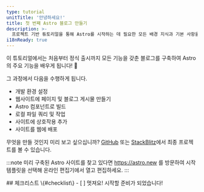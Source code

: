 ```yaml
---
type: tutorial
unitTitle: '안녕하세요!'
title: 첫 번째 Astro 블로그 만들기
description: >-
  프로젝트 기반 튜토리얼을 통해 Astro를 시작하는 데 필요한 모든 배경 지식과 기본 사항을 알아보세요!
i18nReady: true
---
```




<Lede> 이 튜토리얼에서는 처음부터 정식 출시까지 모든 기능을 갖춘 블로그를 구축하여 Astro의 주요 기능을 배우게 됩니다! 🚀 </Lede>

그 과정에서 다음을 수행하게 됩니다. 
- 개발 환경 설정
- 웹사이트에 페이지 및 블로그 게시물 만들기
- Astro 컴포넌트로 빌드
- 로컬 파일 쿼리 및 작업
- 사이트에 상호작용 추가
- 사이트를 웹에 배포

무엇을 만들 것인지 미리 보고 싶으십니까? [GitHub](https://github.com/withastro/blog-tutorial-demo) 또는 [StackBlitz](https://stackblitz.com/github/withastro/blog-tutorial-demo/tree/complete?file=src%2Fpages%2Findex.astro)에서 최종 프로젝트를 볼 수 있습니다. 

:::note
미리 구축된 Astro 사이트를 찾고 있다면 https://astro.new 를 방문하여 시작 템플릿을 선택해 온라인 편집기에서 열고 편집하세요.
::: 

<Box icon="check-list">
## 체크리스트 \{#checklist\}

<Checklist>
- [ ] 멋져요! 시작할 준비가 되었습니다!
</Checklist>
</Box>
